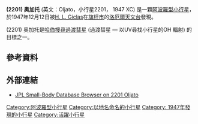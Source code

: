 {{Infobox planet 
| minorplanet = yes 
| width = 25em 
| bgcolour = #FFFFC0 
| apsis = 
| name =奥加托 (英文：Oljato)
| symbol = 
| image = 
| caption = 
| discovery = yes 
| discovery_ref = 
| discoverer = [[H._L._Giclas|H. L. Giclas]]
| discovery_site = [[旗杆市|旗杆市]] ([[洛厄爾天文台|洛厄爾天文台]])
| discovered = 1947年12月12日
| designations = yes
| mp_name = 2201
| alt_names = 1947 XC
| mp_category = 
| orbit_ref = 
| epoch = May 14, 2008
| aphelion = 3.720270016651145
| perihelion = .6237570499368092
| semimajor = 
| eccentricity = .7128208271378275
| period = 1169.209181856546
| avg_speed = 
| inclination = 2.516858605930068
| asc_node = 76.61824963805515
| mean_anomaly = 291.5352929291012
| arg_peri = 96.23419922902029
| satellites = 
| physical_characteristics = yes 
| dimensions = 
| mass = 
| density = 
| surface_grav = 
| escape_velocity = 
| sidereal_day = 
| axial_tilt = 
| pole_ecliptic_lat = 
| pole_ecliptic_lon = 
| albedo = 0.4328
| temperatures= 
| temp_name1 = 
| mean_temp_1 = 
| max_temp_1 = 
| temp_name2 = 
| max_temp_2 = 
| spectral_type = 
| abs_magnitude = 15.25
}}
'''(2201) 奥加托''' (英文：Oljato，小行星2201， 1947 XC) 是一顆[[阿波羅型小行星|阿波羅型小行星]]，於1947年12月12日被[[H._L._Giclas|H. L. Giclas]]在[[旗杆市|旗杆市]]的[[洛厄爾天文台|洛厄爾天文台]]發現。

(2201) 奥加托是[[哈伯搜尋過渡彗星|哈伯搜尋過渡彗星]] (過渡彗星 — 以UV尋找小行星的OH 輻射) 的目標之一。

==參考資料==
<references/>

== 外部連結 ==
*[http://ssd.jpl.nasa.gov/sbdb.cgi?sstr=2201+Oljato JPL Small-Body Database Browser on 2201 Oljato] {{Wayback|url=http://ssd.jpl.nasa.gov/sbdb.cgi?sstr=2201+Oljato |date=20200810202935 }}

{{Reflist}}

{{Minor planets navigator|2200 Pasadena|2202 Pele}}
{{小天體}}

{{DEFAULTSORT:Oljato}}
[[Category:阿波羅型小行星|Category:阿波羅型小行星]]
[[Category:以地名命名的小行星|Category:以地名命名的小行星]]
[[Category:_1947年發現的小行星|Category: 1947年發現的小行星]]
[[Category:活躍小行星|Category:活躍小行星]]

{{NE-asteroid-stub}}